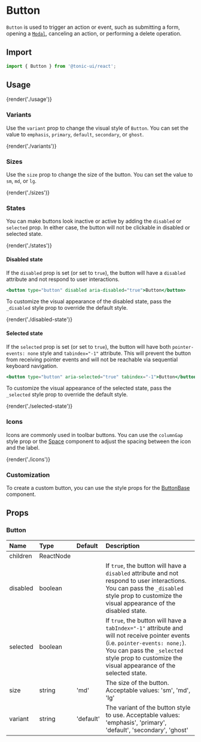 # Button

`Button` is used to trigger an action or event, such as submitting a form, opening a [`Modal`](modal), canceling an action, or performing a delete operation.

## Import

```js
import { Button } from '@tonic-ui/react';
```

## Usage

{render('./usage')}

### Variants

Use the `variant` prop to change the visual style of `Button`. You can set the value to `emphasis`, `primary`, `default`, `secondary`, or `ghost`.

{render('./variants')}

### Sizes

Use the `size` prop to change the size of the button. You can set the value to `sm`, `md`, or `lg`.

{render('./sizes')}

### States

You can make buttons look inactive or active by adding the `disabled` or `selected` prop. In either case, the button will not be clickable in disabled or selected state.

{render('./states')}

#### Disabled state

If the `disabled` prop is set (or set to `true`), the button will have a `disabled` attribute and not respond to user interactions.

```jsx
<button type="button" disabled aria-disabled="true">Button</button>
```

To customize the visual appearance of the disabled state, pass the `_disabled` style prop to override the default style.

{render('./disabled-state')}

#### Selected state

If the `selected` prop is set (or set to `true`), the button will have both `pointer-events: none` style and `tabindex="-1"` attribute. This will prevent the button from receiving pointer events and will not be reachable via sequential keyboard navigation.

```jsx
<button type="button" aria-selected="true" tabindex="-1">Button</button>
```

To customize the visual appearance of the selected state, pass the `_selected` style prop to override the default style.

{render('./selected-state')}

### Icons

Icons are commonly used in toolbar buttons. You can use the `columnGap` style prop or the [Space](space) component to adjust the spacing between the icon and the label.

{render('./icons')}

### Customization

To create a custom button, you can use the style props for the [ButtonBase](button-base) component.

## Props

### Button

| Name | Type | Default | Description |
| :--- | :--- | :------ | :---------- |
| children | ReactNode | | |
| disabled | boolean | | If `true`, the button will have a `disabled` attribute and not respond to user interactions.<br />You can pass the `_disabled` style prop to customize the visual appearance of the disabled state. |
| selected | boolean | | If `true`, the button will have a `tabIndex="-1"` attribute and will not receive pointer events (i.e. `pointer-events: none;`).<br />You can pass the `_selected` style prop to customize the visual appearance of the selected state. |
| size | string | 'md' | The size of the button. Acceptable values: 'sm', 'md', 'lg' |
| variant | string | 'default' | The variant of the button style to use. Acceptable values: 'emphasis', 'primary', 'default', 'secondary', 'ghost' |

